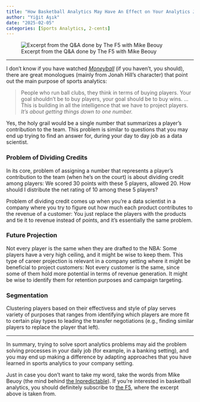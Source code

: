 ```yaml
---
title: "How Basketball Analytics May Have An Effect on Your Analytics Job"
author: "Yiğit Aşık"
date: "2025-02-05"
categories: [Sports Analytics, 2-cents]
---
```


![Excerpt from the Q&A done by The F5 with Mike Beouy](the_f5_inpredictable.png)

---

I don't know if you have watched [*Moneyball*](https://www.imdb.com/title/tt1210166/) (if you haven't, you should), there are great monologues (mainly from Jonah Hill's character) that point out the main purpose of sports analytics:

> People who run ball clubs, they think in terms of buying players. Your goal shouldn't be to buy players, your goal should be to buy wins.
> ... This is building in all the intelligence that we have to project players. *It's about getting things down to one number.*

Yes, the holy grail would be a single number that summarizes a player's contribution to the team. This problem is similar to questions that you may end up trying to find an answer for, during your day to day job as a data scientist.

### Problem of Dividing Credits

In its core, problem of assigning a number that represents a player's contribution to the team (when he's on the court) is about dividing credit among players: We scored 30 points with these 5 players, allowed 20. How should I distribute the net rating of 10 among these 5 players? 

Problem of dividing credit comes up when you're a data scientist in a company where you try to figure out how much each product contributes to the revenue of a customer: You just replace the players with the products and tie it to revenue instead of points, and it's essentially the same problem.

### Future Projection

Not every player is the same when they are drafted to the NBA: Some players have a very high ceiling, and it might be wise to keep them. This type of career projection is relevant in a company setting where it might be beneficial to project customers: Not every customer is the same, since some of them hold more potential in terms of revenue generation. It might be wise to identify them for retention purposes and campaign targeting.

### Segmentation

Clustering players based on their effectivess and style of play serves variety of purposes that ranges from identifying which players are more fit to certain play types to leading the transfer negotiations (e.g., finding similar players to replace the player that left).

---

In summary, trying to solve sport analytics problems may aid the problem solving processes in your daily job (for example, in a banking setting), and you may end up making a difference by adapting approaches that you have learned in sports analytics to your company setting.

Just in case you don't want to take my word, take the words from Mike Beuoy (the mind behind [the Inpredictable](https://www.inpredictable.com/)). If you're interested in basketball analytics, you should definitely subscribe to [the F5](https://thef5.substack.com/), where the excerpt above is taken from.